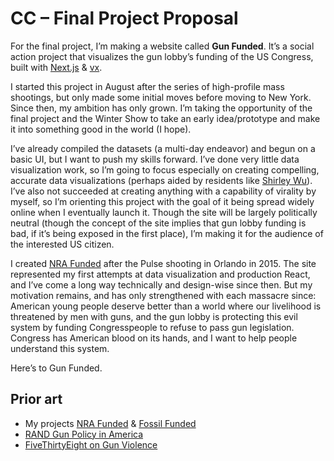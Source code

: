 # CC – Final Project Proposal

For the final project, I’m making a website called **Gun Funded**. It’s a social action project that visualizes the gun lobby’s funding of the US Congress, built with [Next.js](https://nextjs.org) & [vx](https://vx-demo.now.sh).

I started this project in August after the series of high-profile mass shootings, but only made some initial moves before moving to New York. Since then, my ambition has only grown. I’m taking the opportunity of the final project and the Winter Show to take an early idea/prototype and make it into something good in the world (I hope).

I’ve already compiled the datasets (a multi-day endeavor) and begun on a basic UI, but I want to push my skills forward. I’ve done very little data visualization work, so I’m going to focus especially on creating compelling, accurate data visualizations (perhaps aided by residents like [Shirley Wu](https://twitter.com/sxywu)). I’ve also not succeeded at creating anything with a capability of virality by myself, so I’m orienting this project with the goal of it being spread widely online when I eventually launch it. Though the site will be largely politically neutral (though the concept of the site implies that gun lobby funding is bad, if it’s being exposed in the first place), I’m making it for the audience of the interested US citizen.

I created [NRA Funded](https://nrafunded.now.sh) after the Pulse shooting in Orlando in 2015. The site represented my first attempts at data visualization and production React, and I’ve come a long way technically and design-wise since then. But my motivation remains, and has only strengthened with each massacre since: American young people deserve better than a world where our livelihood is threatened by men with guns, and the gun lobby is protecting this evil system by funding Congresspeople to refuse to pass gun legislation. Congress has American blood on its hands, and I want to help people understand this system.

Here’s to Gun Funded.

## Prior art

- My projects [NRA Funded](https://nrafunded.now.sh) & [Fossil Funded](https://lachlanjc.com/fossilfunded/)
- [RAND Gun Policy in America](https://www.rand.org/research/gun-policy.html)
- [FiveThirtyEight on Gun Violence](https://fivethirtyeight.com/features/the-cdc-is-publishing-unreliable-data-on-gun-injuries-people-are-using-it-anyway/)

